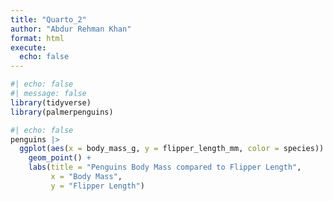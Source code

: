 ```yaml
---
title: "Quarto_2"
author: "Abdur Rehman Khan"
format: html
execute: 
  echo: false
---
```

```r
#| echo: false
#| message: false
library(tidyverse)
library(palmerpenguins)
```

```r
#| echo: false
penguins |> 
  ggplot(aes(x = body_mass_g, y = flipper_length_mm, color = species)) +
    geom_point() +
    labs(title = "Penguins Body Mass compared to Flipper Length", 
         x = "Body Mass", 
         y = "Flipper Length")
```